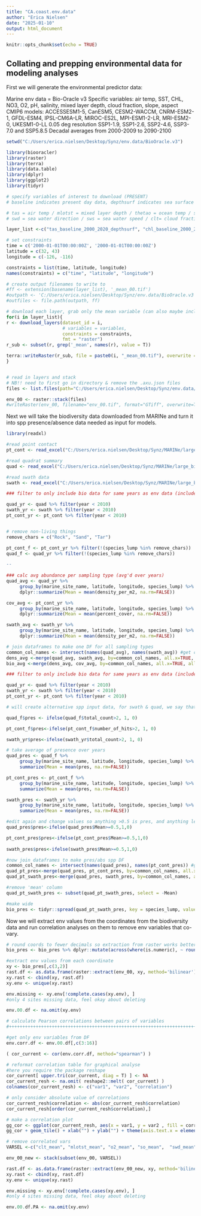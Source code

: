 ```yaml
---
title: "CA.coast.env.data"
author: "Erica Nielsen"
date: "2025-01-10"
output: html_document
---
```


```r
knitr::opts_chunk$set(echo = TRUE)
```

## Collating and prepping environmental data for modeling analyses

First we will generate the environmental predictor data:

Marine env data = Bio-Oracle v3
Specific variables: air temp, SST, CHL, NO3, O2, pH, salinity, mixed layer depth, cloud fraction, slope, aspect
CMIP6 models: ACCESSESM1-5, CanESM5, CESM2-WACCM, CNRM-ESM2-1, GFDL-ESM4, IPSL-CM6A-LR, MIROC-ES2L, MPI-ESM1-2-LR, MRI-ESM2-0, UKESM1-0-LL
0.05 deg resolution
SSP1-1.9, SSP1-2.6, SSP2-4.6, SSP3-7.0 and SSP5.8.5
Decadal averages from 2000-2009 to 2090-2100 


```r

setwd("C:/Users/erica.nielsen/Desktop/Synz/env.data/BioOracle.v3")

library(biooracler)
library(raster)
library(terra)
library(data.table)
library(dplyr)
library(ggplot2)
library(tidyr)

# specify variables of interest to download (PRESENT)
# baseline indicates present day data, depthsurf indicates sea surface

# tas = air temp / mlotst = mixed layer depth / thetao = ocean temp / so = salinity / 
# swd = sea water direction / sws = sea water speed / clt= cloud fraction / phyc = total phytoplankton

layer_list <-c("tas_baseline_2000_2020_depthsurf", "chl_baseline_2000_2018_depthsurf", "o2_baseline_2000_2018_depthmax", "mlotst_baseline_2000_2019_depthsurf", "no3_baseline_2000_2018_depthsurf", "thetao_baseline_2000_2019_depthsurf", "ph_baseline_2000_2018_depthsurf", "so_baseline_2000_2019_depthsurf", "swd_baseline_2000_2019_depthsurf", "sws_baseline_2000_2019_depthsurf", "clt_baseline_2000_2020_depthsurf", "phyc_baseline_2000_2020_depthsurf")

# set constraints
time = c('2000-01-01T00:00:00Z', '2000-01-01T00:00:00Z')
latitude = c(32, 43)
longitude = c(-126, -116)

constraints = list(time, latitude, longitude)
names(constraints) = c("time", "latitude", "longitude")

# create output filenames to write to
#ff <- extension(basename(layer_list), '_mean_00.tif')
#outpath <- 'C:/Users/erica.nielsen/Desktop/Synz/env.data/BioOracle.v3'    
#outfiles <- file.path(outpath, ff)

# download each layer, grab only the mean variable (can also maybe include range), write each to local directory
for(i in layer_list){     
r <- download_layers(dataset_id = i,
                     # variables = variables,
                     constraints = constraints,
                     fmt = "raster")
r_sub <- subset(r, grep('_mean', names(r), value = T))

terra::writeRaster(r_sub, file = paste0(i, "_mean_00.tif"), overwrite = T, filetype="GTiff")
}


# read in layers and stack 
# NB!! need to first go in directory & remove the .axu.json files 
files <- list.files(path="C:/Users/erica.nielsen/Desktop/Synz/env.data/BioOracle.v3", pattern="mean_00.tif", full.names=TRUE)

env_00 <- raster::stack(files)
#writeRaster(env_00, filename="env_00.tif", format="GTiff", overwrite=TRUE)


```

Next we will take the biodiversity data downloaded from MARINe and turn it into spp presence/absence data needed as input for models. 

```r
library(readxl)

#read point contact
pt_cont <- read_excel("C:/Users/erica.nielsen/Desktop/Synz/MARINe/large_biodiv_data/cbs_data_CA_2023.xlsx", sheet = "point_contact_summary_data")

#read quadrat summary
quad <- read_excel("C:/Users/erica.nielsen/Desktop/Synz/MARINe/large_biodiv_data/cbs_data_CA_2023.xlsx", sheet = "quadrat_summary_data")

#read swath data
swath <- read_excel("C:/Users/erica.nielsen/Desktop/Synz/MARINe/large_biodiv_data/cbs_data_CA_2023.xlsx", sheet = "swath_summary_data")

```


```r

### filter to only include bio data for same years as env data (include 1980s to 2000 because most sites not sampled much during that time)

quad_yr <- quad %>% filter(year < 2010)
swath_yr <- swath %>% filter(year < 2010)
pt_cont_yr <- pt_cont %>% filter(year < 2010)


# remove non-living things
remove_chars = c("Rock", "Sand", "Tar")

pt_cont_f <- pt_cont_yr %>% filter(!(species_lump %in% remove_chars))
quad_f <- quad_yr %>% filter(!(species_lump %in% remove_chars))

--
  
### calc avg abundance per sampling type (avg'd over years)
quad_avg <- quad_yr %>%
     group_by(marine_site_name, latitude, longitude, species_lump) %>%
     dplyr::summarize(Mean = mean(density_per_m2, na.rm=FALSE))

cov_avg <- pt_cont_yr %>%
     group_by(marine_site_name, latitude, longitude, species_lump) %>%
     dplyr::summarize(Mean = mean(percent_cover, na.rm=FALSE))

swath_avg <- swath_yr %>%
     group_by(marine_site_name, latitude, longitude, species_lump) %>%
     dplyr::summarize(Mean = mean(density_per_m2, na.rm=FALSE))

# join dataframes to make one DF for all sampling types
common_col_names <- intersect(names(quad_avg), names(swath_avg)) #get column names
dens_avg <-merge(quad_avg, swath_avg, by=common_col_names, all.x=TRUE, all.y=TRUE) #merge 2 DFs
bio_avg <-merge(dens_avg, cov_avg, by=common_col_names, all.x=TRUE, all.y=TRUE) #merge in percet cov

```


```r

### filter to only include bio data for same years as env data (include 1980s to 2000 because most sites not sampled much during that time)

quad_yr <- quad %>% filter(year < 2010)
swath_yr <- swath %>% filter(year < 2010)
pt_cont_yr <- pt_cont %>% filter(year < 2010)

# will create alternative spp input data, for swath & quad, we say that if total count > 2, then we say present

quad_f$pres <- ifelse(quad_f$total_count>2, 1, 0)

pt_cont_f$pres<-ifelse(pt_cont_f$number_of_hits>2, 1, 0)

swath_yr$pres<-ifelse(swath_yr$total_count>2, 1, 0)

# take average of presence over years
quad_pres <- quad_f %>%
     group_by(marine_site_name, latitude, longitude, species_lump) %>%
     summarize(Mean = mean(pres, na.rm=FALSE))

pt_cont_pres <- pt_cont_f %>%
     group_by(marine_site_name, latitude, longitude, species_lump) %>%
     summarize(Mean = mean(pres, na.rm=FALSE))

swath_pres <- swath_yr %>%
     group_by(marine_site_name, latitude, longitude, species_lump) %>%
     summarize(Mean = mean(pres, na.rm=FALSE))

#edit again and change values so anything >0.5 is pres, and anything less is absent (so it had to present in at least half the years sampled)
quad_pres$pres<-ifelse(quad_pres$Mean>=0.5,1,0)

pt_cont_pres$pres<-ifelse(pt_cont_pres$Mean>=0.5,1,0)
 
swath_pres$pres<-ifelse(swath_pres$Mean>=0.5,1,0)

#now join dataframes to make pres/abs spp DF
common_col_names <- intersect(names(quad_pres), names(pt_cont_pres)) #get column names
quad_pt_pres<-merge(quad_pres, pt_cont_pres, by=common_col_names, all.x=TRUE, all.y=TRUE) #merge first 2 DFs
quad_pt_swath_pres<-merge(quad_pres, swath_pres, by=common_col_names, all.x=TRUE, all.y=TRUE) #merge in swath

#remove 'mean' column
quad_pt_swath_pres <- subset(quad_pt_swath_pres, select = -Mean)

#make wide
bio_pres <- tidyr::spread(quad_pt_swath_pres, key = species_lump, value = pres)

```

Now we will extract env values from the coordinates from the biodiversity data and run correlation analyses on them to remove env variables that co-vary. 

```r

# round coords to fewer decimals so extraction from raster works better
bio_pres <- bio_pres %>% dplyr::mutate(across(where(is.numeric), ~ round(., 2)))

#extract env values from each coordinate
xy <- bio_pres[,c(3,2)]
rast.df <- as.data.frame(raster::extract(env_00, xy, method='bilinear'))
xy.rast <- cbind(xy, rast.df)
xy.env <- unique(xy.rast)

env.missing <- xy.env[!complete.cases(xy.env), ]
#only 4 sites missing data, feel okay about deleting 

env.00.df <- na.omit(xy.env)
```


```r

# calculate Pearson correlations between pairs of variables 
#+++++++++++++++++++++++++++++++++++++++++++++++++++++++++++++++++++++++

#get only env variables from DF
env.corr.df <- env.00.df[,c(3:16)]

( cor_current <- cor(env.corr.df, method="spearman") )

# reformat correlation table for graphical analyse
#here you require the package reshape
cor_current[ upper.tri(cor_current, diag = T) ] <- NA
cor_current_resh <- na.omit( reshape2::melt( cor_current) )
colnames(cor_current_resh) <- c("var1", "var2", "correlation")

# only consider absolute value of correlations
cor_current_resh$correlation <- abs(cor_current_resh$correlation)
cor_current_resh[order(cor_current_resh$correlation),]

# make a correlation plot
gg_cor <- ggplot(cor_current_resh, aes(x = var1, y = var2 , fill = correlation) )
gg_cor + geom_tile() + xlab("") + ylab("") + theme(axis.text.x = element_text(angle=90, vjust=0.5))

```


```r

# remove correlated vars
VARSEL <-c("clt_mean", "mlotst_mean", "o2_mean", "so_mean",  "swd_mean", "sws_mean", "thetao_mean")

env_00_new <- stack(subset(env_00, VARSEL))

rast.df <- as.data.frame(raster::extract(env_00_new, xy, method='bilinear'))
xy.rast <- cbind(xy, rast.df)
xy.env <- unique(xy.rast)

env.missing <- xy.env[!complete.cases(xy.env), ]
#only 4 sites missing data, feel okay about deleting 

env.00.df.PA <- na.omit(xy.env)

```
